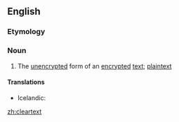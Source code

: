 ==English==

===Etymology===
{{compound|clear|text}}

===Noun===
{{en-noun|s|-}}

# {{cryptography}} The [[unencrypted]] form of an [[encrypted]] [[text]]; [[plaintext]]

====Translations====
{{trans-top|unencrypted text}}
* Icelandic: {{t|is|ódulritaður texti|m}}
{{trans-mid}}
{{trans-bottom}}

[[zh:cleartext]]